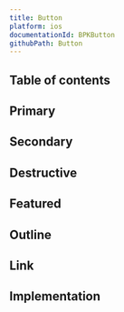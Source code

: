 ```yaml
---
title: Button
platform: ios
documentationId: BPKButton
githubPath: Button
---
```




## Table of contents

## Primary

<IOSComponentScreenshots
  lightMode={screenshotPrimary}
  darkMode={screenshotPrimaryDm}
  altText="iOS primary button" />

## Secondary

<IOSComponentScreenshots
  lightMode={screenshotSecondary}
  darkMode={screenshotSecondaryDm}
  altText="iOS secondary button" />

## Destructive

<IOSComponentScreenshots
  lightMode={screenshotDestructive}
  darkMode={screenshotDestructiveDm}
  altText="iOS destructive button" />

## Featured

<IOSComponentScreenshots
  lightMode={screenshotFeatured}
  darkMode={screenshotFeaturedDm}
  altText="iOS featured button" />

## Outline

<IOSComponentScreenshots
  lightMode={screenshotOutline}
  darkMode={screenshotOutlineDm}
  altText="iOS outline button" />

## Link

<IOSComponentScreenshots
  lightMode={screenshotLink}
  darkMode={screenshotLinkDm}
  altText="iOS button link" />

## Implementation

<Readme file={buttonReadme} />
